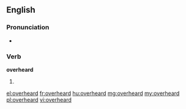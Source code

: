 ==English==

===Pronunciation===
* {{IPA|/ˈovəɻhʌɻd/}}

===Verb===
'''overheard'''

# {{past of|overhear}}

[[el:overheard]]
[[fr:overheard]]
[[hu:overheard]]
[[mg:overheard]]
[[my:overheard]]
[[pl:overheard]]
[[vi:overheard]]